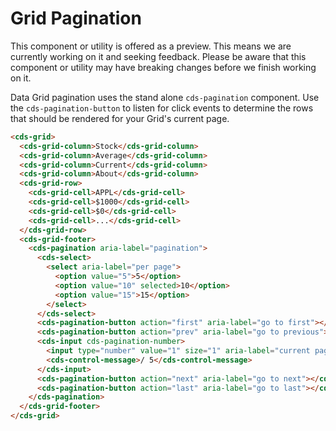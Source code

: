 
<Meta title="Data Grid (Preview)/Pagination" />

# Grid Pagination

<cds-alert-group status="warning" cds-layout="m-b:lg">
  <cds-alert>
    This component or utility is offered as a preview. This means we are currently working on it and seeking feedback.
    Please be aware that this component or utility may have breaking changes before we finish working on it.
  </cds-alert>
</cds-alert-group>

Data Grid pagination uses the stand alone `cds-pagination` component. Use the `cds-pagination-button`
to listen for click events to determine the rows that should be rendered for your Grid's current page.

<Story id="stories-grid--pagination" />

```html
<cds-grid>
  <cds-grid-column>Stock</cds-grid-column>
  <cds-grid-column>Average</cds-grid-column>
  <cds-grid-column>Current</cds-grid-column>
  <cds-grid-column>About</cds-grid-column>
  <cds-grid-row>
    <cds-grid-cell>APPL</cds-grid-cell>
    <cds-grid-cell>$1000</cds-grid-cell>
    <cds-grid-cell>$0</cds-grid-cell>
    <cds-grid-cell>...</cds-grid-cell>
  </cds-grid-row>
  <cds-grid-footer>
    <cds-pagination aria-label="pagination">
      <cds-select>
        <select aria-label="per page">
          <option value="5">5</option>
          <option value="10" selected>10</option>
          <option value="15">15</option>
        </select>
      </cds-select>
      <cds-pagination-button action="first" aria-label="go to first"></cds-pagination-button>
      <cds-pagination-button action="prev" aria-label="go to previous"></cds-pagination-button>
      <cds-input cds-pagination-number>
        <input type="number" value="1" size="1" aria-label="current page" min="1" max="5" />
        <cds-control-message>/ 5</cds-control-message>
      </cds-input>
      <cds-pagination-button action="next" aria-label="go to next"></cds-pagination-button>
      <cds-pagination-button action="last" aria-label="go to last"></cds-pagination-button>
    </cds-pagination>
  </cds-grid-footer>
</cds-grid>
```
